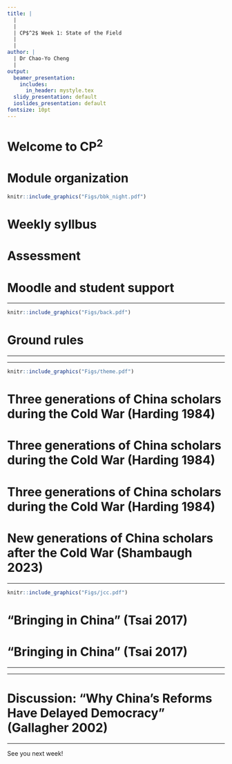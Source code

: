 ```yaml
---
title: |
  | 
  |
  | CP$^2$ Week 1: State of the Field 
  |
  |
author: |
  | Dr Chao-Yo Cheng
  |
output:
  beamer_presentation:
    includes:
      in_header: mystyle.tex
  slidy_presentation: default
  ioslides_presentation: default
fontsize: 10pt
---
```


# Welcome to CP$^2$

\begin{itemize}
  \item Logistics and introduction
  \vspace{0.1cm}
    \begin{itemize}
    \item Module organization
    \item Weekly syllabus
    \item Assessment
    \item Communication
\end{itemize}
  \vspace{0.5cm}
  \item Lecture and discussion: "China and comparative politics"
\end{itemize}

# Module organization

```r
knitr::include_graphics("Figs/bbk_night.pdf")
```
\vspace{0.3cm}
\begin{itemize}
  \item Every Thursday 6-8:30pm
  \item Rm 353, Malet Street
  \item In-person lecture and seminar discussion
  \item \textbf{Question}: Final week in Chinatown?
\end{itemize}

# Weekly syllbus

\begin{itemize}
\small
  \item \textbf{Week 1}: State of field
  \vspace{0.1cm}
  \item \textbf{Weeks 2-5}: The Party-state
  \begin{itemize}
    \item From empire to nation-state
    \item Structures of the party-state
    \item Informal politics and factionalism
    \item Central-local relations and local governance
  \end{itemize}
  \vspace{0.1cm}
  \item \textbf{Weeks 7-10}: Governance and development
  \begin{itemize}
    \item Coercion and control
    \item Co-optation and representation
    \item Social protection and redistribution
    \item State-led development (Guest Speaker: Dr Xin Han)
  \end{itemize}
  \vspace{0.1cm}
  \item \textbf{Week 11}: China as a method
\end{itemize}

# Assessment

\begin{itemize}
\small
  \item Learning journal (30\%)
  \vspace{0.1cm}
  \begin{itemize}
    \item Compete a 1,000-word essay (max) about a published peer-reviewed political science article
    \item Answer two questions to explore how China is being examined in comparative perspective
    \item More details coming in Week 2
  \end{itemize}
  \vspace{0.5cm}
  \item Final essay (70\%)
  \begin{itemize}
    \item Compete a 3,000 essay about a substantive question in relation to Chinese politics, using all provided materials through the module
    \item Key is to demonstrate a solid understanding of class materials
    \item More details coming in Week 6
  \end{itemize}
\end{itemize}

# Moodle and student support

\begin{itemize}
  \item Moodle
  \vspace{0.1cm}
  \begin{itemize}
    \item Background readings
    \item Additional resources
    \item Weekly videos and readings
    \item Lecture slide decks
  \end{itemize}
  \vspace{0.2cm}
  \item Office hours: Every Friday 3-5pm via Teams (or by appointment)
  \vspace{0.2cm}
  \item Send administrative inquries to the School via Ask
  \vspace{0.2cm}
  \item Study support services provided by the Faculty and College
\end{itemize}

---


\vspace{0.5cm}
```r
knitr::include_graphics("Figs/back.pdf")
```

# Ground rules

\begin{itemize}
  \item In-person attendance is compulsory
  \vspace{0.2cm}
  \item Students should finish all readings and be prepared to discuss them
  \vspace{0.2cm}
  \item Take advantage of small-class size to build a fruitful working relationship with the module convenor
  \vspace{0.2cm}
  \item Consult module convenor or the Study Skills team to learn about strategic academic reading
  \vspace{0.2cm}
  \item Self-care is essential and stay close communication with module convenor and the College
\end{itemize}

---

\begin{itemize}
  \item About Chao-yo
  \vspace{0.8cm}
  \item About you: Please tell us your name, program/year, any relevant modules in Politics or other subject areas you have done, and what you would like to learn from this module
\end{itemize}

---

\begin{center}
\textbf{Week 1: State of the Field}
\end{center}
\vspace{0.3cm}
```r
knitr::include_graphics("Figs/theme.pdf")
```

# Three generations of China scholars during the Cold War (Harding 1984)

\begin{itemize}
  \item 1st generation (1960s)
  \vspace{0.1cm}
  \begin{itemize}
    \item Focus on descriptive study and rely heavily on (limited) official data, such as Communist doctrine, policy, and organizational tables; many scholars completed their work in Taiwan 
    \item Research is mostly speculative and tentative (and yet suffering from over-generalization and under-conceptualization)
  \end{itemize}
  \vspace{0.5cm}
  \item 2nd generation (1970s)
  \vspace{0.5cm}
  \item 3rd generation (1980s)
\end{itemize}

# Three generations of China scholars during the Cold War (Harding 1984)

\begin{itemize}
  \item 1st generation (1960s)
  \vspace{0.5cm}
  \item 2nd generation (1970s)
  \vspace{0.1cm}
  \begin{itemize}
    \item Aim to be conceptual and rely heavily on Red Guard materials to get behind-the-scene insights
    \item Start to disaggregate China by moving to subnational comparison
  \end{itemize}
  \vspace{0.5cm}
  \item 3rd generation (1980s)
\end{itemize}

# Three generations of China scholars during the Cold War (Harding 1984)

\begin{itemize}
  \item 1st generation (1960s)
  \vspace{0.5cm}
  \item 2nd generation (1970s)
  \vspace{0.5cm}
  \item 3rd generation (1980s)
  \vspace{0.1cm}
  \begin{itemize}
    \item Engage more with comparative politics literature while utilizing the accumulation of empirical description of the Chinese regimes contributed by China scholars from previous generations
    \item China's Reform and Openness provides new materials and research opportunities
  \end{itemize}
\end{itemize}

# New generations of China scholars after the Cold War (Shambaugh 2023)

\begin{itemize}
  \item The first three generations of China scholars more or less "completed" the field transition from area studies to political "science"
  \vspace{0.1cm}
  \item China has also been used more generally to tackle broad theoretical puzzles in comparative politics and political economy
  \begin{itemize}
    \item The understanding of Chinese politics has in general moved from "totalitarianism" to "authoritarianism"
    \item Modern China studies have gradually moved away from the typical "cultural trap"
  \end{itemize}
  \vspace{0.1cm}
  \item Scholars have also been trained to use cutting-edge methods and rigorous research design
  \vspace{0.1cm}
  \item However, two recent events have changed the research landscape: One is the abolition of the term limits for the Chinese president; one is the escalation of the geopolitical tension between the US and China; the consequences are profound
\end{itemize}

---

```r
knitr::include_graphics("Figs/jcc.pdf")
```

# "Bringing in China" (Tsai 2017)

\begin{itemize}
  \item Many political scientists have under-utilized or ignored the theoretical relevance of the study of Chinese politics
  \vspace{0.2cm}
  \item And yet China can contribute to the general political science research in many different ways
  \vspace{.01cm}
  \begin{itemize}
    \item Using China to generate new research questions (by specifying the scope condition or conceptual equivalence)
    \item Using China to test the the scope of existing findings based on another country (e.g., the United States)
    \item Using China to demonstrate innovative methods of data collection combined with strong research design (e.g., King, Pan and Roberts 2013)
  \end{itemize}
  \vspace{0.2cm}
  \item There exist many opportunities of theory building, in particular for the literatures on authoritarian governance, political development, and political economy of development
\end{itemize}

# "Bringing in China" (Tsai 2017)

\begin{itemize}
  \item Many political scientists have under-utilized or ignored the theoretical relevance of the study of Chinese politics
  \vspace{0.2cm}
  \item And yet China can contribute to the general political science research in many different ways
  \vspace{0.2cm}
  \item There exist many opportunities of theory building, in particular for the literatures on authoritarian governance, political development, and political economy of development
  \vspace{0.1cm}
  \begin{itemize}
    \item Tsai seems to find China studies that can produce new research agenda more valuable, implicitly speaking. What do you think? 
    \item Which topic do you find most intruging? And are any of these questions relevant to the country you are most familiar with (e.g., United Kingdom)?
    \item Why does the question of "bringing in China into comparative politics" matter? What do you think? 
  \end{itemize}
\end{itemize}

---

\begin{itemize}
  \item Authoritarian political development
  \vspace{0.1cm}
  \begin{itemize}
    \item Quasi-democratic institutions in China (e.g., political parties, elections and legislatures)
    \item Role of media and the Internet; censorship and propaganda
    \item Legacies of revolution and colonialism for state-building
  \end{itemize}
  \vspace{0.4cm}
  \item Political behavior of (economic) development
  \vspace{0.1cm}
  \begin{itemize}
    \item "Participatory" development and civic engagement and non-electoral participation
    \item Strategic use of the law and formal institutions
    \item Intermediaries and informal institutions  
  \end{itemize}
\end{itemize}

---

\begin{itemize}
  \item "Governance on the Cheap" -- how do political leaders extend the reach of the state over local officials and citizens without formal bureaucratic institutions?
  \vspace{0.6cm}
  \item "Voluntary compliance"
  \vspace{0.6cm}
  \item "Institutional theories of political behavior"
\end{itemize}

# Discussion: "Why China's Reforms Have Delayed Democracy" (Gallagher 2002)

\begin{itemize}
  \item Which general theoretical puzzle did Gallagher attempt to speak to? (Hint: It is about Lipset)
  \vspace{0.3cm}
  \item Why is the case of "Reform and Openness" in China interesting or puzzling?
  \vspace{0.3cm}
  \item How did Gallagher dismiss conventional wisdom about the political implications of FDI liberalization and market reform? What is her alternative theory? How did her theory speak to the general theory of economic modernization and regime change?
  \vspace{0.3cm}
  \item Did Gallagher highlight the importance of culture in her argument? If not, why do you think that is the case? Do you agree with her?
\end{itemize}

---

\vspace{1cm}
See you next week!
